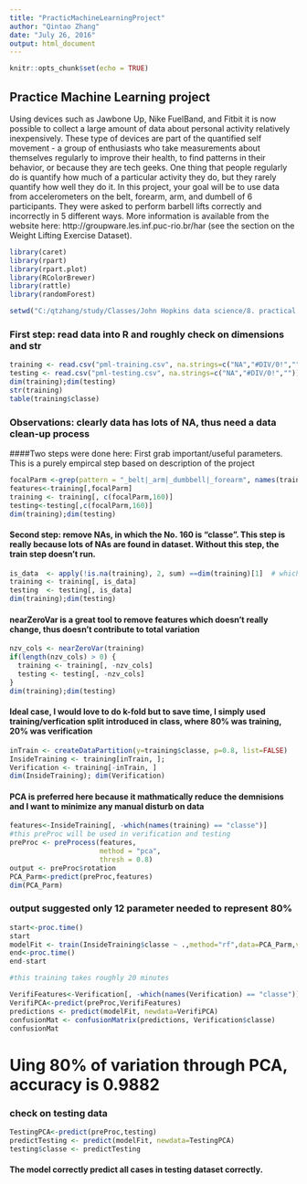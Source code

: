 ```yaml
---
title: "PracticMachineLearningProject"
author: "Qintao Zhang"
date: "July 26, 2016"
output: html_document
---
```


```r
knitr::opts_chunk$set(echo = TRUE)
```

## Practice Machine Learning project

Using devices such as Jawbone Up, Nike FuelBand, and Fitbit it is now possible to collect a large amount of data about personal activity relatively inexpensively. These type of devices are part of the quantified self movement - a group of enthusiasts who take measurements about themselves regularly to improve their health, to find patterns in their behavior, or because they are tech geeks. One thing that people regularly do is quantify how much of a particular activity they do, but they rarely quantify how well they do it. In this project, your goal will be to use data from accelerometers on the belt, forearm, arm, and dumbell of 6 participants. They were asked to perform barbell lifts correctly and incorrectly in 5 different ways. More information is available from the website here: http://groupware.les.inf.puc-rio.br/har (see the section on the Weight Lifting Exercise Dataset).

```r
library(caret)
library(rpart)
library(rpart.plot)
library(RColorBrewer)
library(rattle)
library(randomForest)
```
```r
setwd("C:/qtzhang/study/Classes/John Hopkins data science/8. practical machine learning/project/")
```

### First step: read data into R and roughly check on dimensions and str

```r
training <- read.csv("pml-training.csv", na.strings=c("NA","#DIV/0!",""))
testing <- read.csv("pml-testing.csv", na.strings=c("NA","#DIV/0!",""))
dim(training);dim(testing)
str(training)
table(training$classe)
```

### Observations: clearly data has lots of NA, thus need a data clean-up process

####Two steps were done here: First grab important/useful parameters. This is a purely empircal step based on description of the project

```r

focalParm <-grep(pattern = "_belt|_arm|_dumbbell|_forearm", names(training))
features<-training[,focalParm]
training <- training[, c(focalParm,160)]
testing<-testing[,c(focalParm,160)]
dim(training);dim(testing)

```
#### Second step: remove NAs, in which the No. 160 is "classe". This step is really because lots of NAs are found in dataset. Without this step, the train step doesn't run.

```r
is_data  <- apply(!is.na(training), 2, sum) ==dim(training)[1]  # which is the number of observations
training <- training[, is_data]
testing  <- testing[, is_data]
dim(training);dim(testing)
```

#### nearZeroVar is a great tool to remove features which doesn't really change, thus doesn't contribute to total variation

```r
nzv_cols <- nearZeroVar(training)
if(length(nzv_cols) > 0) {
  training <- training[, -nzv_cols]
  testing <- testing[, -nzv_cols]
}
dim(training);dim(testing)

```

#### Ideal case, I would love to do k-fold but to save time, I simply used training/verfication split introduced in class, where 80% was training, 20% was verification

```r
inTrain <- createDataPartition(y=training$classe, p=0.8, list=FALSE)
InsideTraining <- training[inTrain, ]; 
Verification <- training[-inTrain, ]
dim(InsideTraining); dim(Verification)

```
#### PCA is preferred here because it mathmatically reduce the demnisions and I want to minimize any manual disturb on data

```r
features<-InsideTraining[, -which(names(training) == "classe")]
#this preProc will be used in verification and testing
preProc <- preProcess(features,
                      method = "pca",
                      thresh = 0.8)
output <- preProc$rotation
PCA_Parm<-predict(preProc,features)
dim(PCA_Parm)

```
### output suggested only 12 parameter needed to represent 80%
```r
start<-proc.time()
start 
modelFit <- train(InsideTraining$classe ~ .,method="rf",data=PCA_Parm,verbose = TRUE)
end<-proc.time()
end-start

#this training takes roughly 20 minutes

```

```r
VerifiFeatures<-Verification[, -which(names(Verification) == "classe")]
VerifiPCA<-predict(preProc,VerifiFeatures)
predictions <- predict(modelFit, newdata=VerifiPCA)
confusionMat <- confusionMatrix(predictions, Verification$classe)
confusionMat
```
# Uing 80% of variation through PCA, accuracy is 0.9882

### check on testing data
```r

TestingPCA<-predict(preProc,testing)
predictTesting <- predict(modelFit, newdata=TestingPCA)
testing$classe <- predictTesting

```
#### The model correctly predict all cases in testing dataset correctly.
